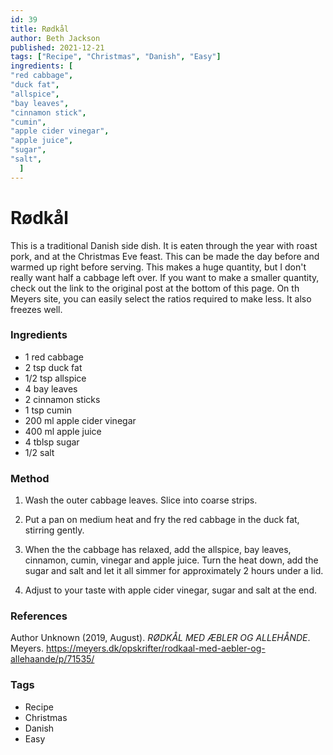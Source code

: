 ```yaml
---
id: 39
title: Rødkål
author: Beth Jackson
published: 2021-12-21
tags: ["Recipe", "Christmas", "Danish", "Easy"]
ingredients: [
"red cabbage",
"duck fat",
"allspice",
"bay leaves",
"cinnamon stick",
"cumin",
"apple cider vinegar",
"apple juice",
"sugar",
"salt",
  ]
---
```


# Rødkål

<BlogTextWrapper>

This is a traditional Danish side dish. It is eaten through the year with roast pork, and at the Christmas Eve feast. This can be made the day before and warmed up right before serving. This makes a huge quantity, but I don't really want half a cabbage left over. If you want to make a smaller quantity, check out the link to the original post at the bottom of this page. On th Meyers site, you can easily select the ratios required to make less. It also freezes well.

</BlogTextWrapper>

<BlogTextWrapper>

### Ingredients

- 1 red cabbage
- 2 tsp duck fat
- 1/2 tsp allspice
- 4 bay leaves
- 2 cinnamon sticks
- 1 tsp cumin
- 200 ml apple cider vinegar
- 400 ml apple juice
- 4 tblsp sugar
- 1/2 salt

</BlogTextWrapper>

<BlogTextWrapper>

### Method

1. Wash the outer cabbage leaves. Slice into coarse strips.

2. Put a pan on medium heat and fry the red cabbage in the duck fat, stirring gently.

3. When the the cabbage has relaxed, add the allspice, bay leaves, cinnamon, cumin, vinegar and apple juice. Turn the heat down, add the sugar and salt and let it all simmer for approximately 2 hours under a lid.

<Timer inputHours={2} inputMinutes={0} inputSeconds={0} />

4. Adjust to your taste with apple cider vinegar, sugar and salt at the end.

</BlogTextWrapper>

<BlogTextWrapper>

### References

Author Unknown (2019, August). _RØDKÅL MED ÆBLER OG ALLEHÅNDE_. Meyers. https://meyers.dk/opskrifter/rodkaal-med-aebler-og-allehaande/p/71535/

</BlogTextWrapper>

<BlogTextWrapper>

### Tags

- Recipe
- Christmas
- Danish
- Easy

</BlogTextWrapper>
